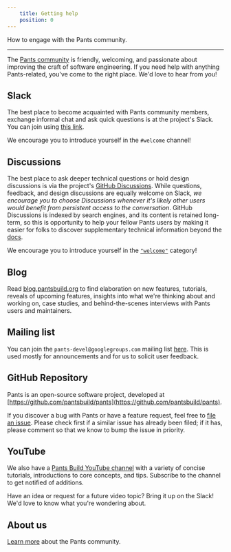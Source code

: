 ```yaml
---
    title: Getting help
    position: 0
---
```


How to engage with the Pants community.

---

The [Pants community](doc:the-pants-community) is friendly, welcoming, and passionate about improving the craft of software engineering. If you need help with anything Pants-related, you've come to the right place.  We'd love to hear from you!

Slack
-----

The best place to become acquainted with Pants community members, exchange informal chat and ask quick questions is at the project's Slack. You can join using [this link](https://docs.google.com/forms/d/e/1FAIpQLSf9zgf-MXRnVDJbrVEST3urqneq7LCcy0zw8qU-GH4hPMn52A/viewform?usp=sf_link).

We encourage you to introduce yourself in the `#welcome` channel!

Discussions
----

The best place to ask deeper technical questions or hold design discussions is via the project's [GitHub Discussions](https://github.com/pantsbuild/pants). While questions, feedback, and design discussions are equally welcome on Slack, *we encourage you to choose Discussions whenever it's likely other users would benefit from persistent access to the conversation*. GitHub Discussions is indexed by search engines, and its content is retained long-term, so this is opportunity to help your fellow Pants users by making it easier for folks to discover supplementary technical information beyond the [docs](https://pantsbuild.org/docs).

We encourage you to introduce yourself in the [`"welcome"`](https://github.com/pantsbuild/pants/discussions/categories/-welcome) category!


Blog
----

Read [blog.pantsbuild.org](https://blog.pantsbuild.org/) to find elaboration on new features, tutorials, reveals of upcoming features, insights into what we're thinking about and working on, case studies, and behind-the-scenes interviews with Pants users and maintainers.


Mailing list
------------

You can join the `pants-devel@googlegroups.com` mailing list [here](https://groups.google.com/forum/#!forum/pants-devel). This is used mostly for announcements and for us to solicit user feedback.

GitHub Repository
------

Pants is an open-source software project, developed at [https://github.com/pantsbuild/pants](https://github.com/pantsbuild/pants).

If you discover a bug with Pants or have a feature request, feel free to [file an issue](https://github.com/pantsbuild/pants/issues). Please check first if a similar issue has already been filed; if it has, please comment so that we know to bump the issue in priority.

YouTube
-------

We also have a [Pants Build YouTube channel](https://www.youtube.com/channel/UCCcfCbDqtqlCkFEuENsHlbQ) with a variety of concise tutorials, introductions to core concepts, and tips. Subscribe to the channel to get notified of additions.

Have an idea or request for a future video topic? Bring it up on the Slack! We'd love to know what you're wondering about.

About us
--------

[Learn more](doc:the-pants-community) about the Pants community.
